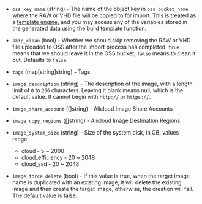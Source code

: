 <!-- Code generated from the comments of the Config struct in post-processor/alicloud-import/post-processor.go; DO NOT EDIT MANUALLY -->

- `oss_key_name` (string) - The name of the object key in `oss_bucket_name` where the RAW or VHD
  file will be copied to for import. This is treated as a [template
  engine](/docs/templates/engine), and you may access any of the variables
  stored in the generated data using the [build](/docs/templates/engine)
  template function.

- `skip_clean` (bool) - Whether we should skip removing the RAW or VHD file uploaded to OSS
  after the import process has completed. `true` means that we should
  leave it in the OSS bucket, `false` means to clean it out. Defaults to
  `false`.

- `tags` (map[string]string) - Tags
- `image_description` (string) - The description of the image, with a length limit of `0` to `256`
  characters. Leaving it blank means null, which is the default value. It
  cannot begin with `http://` or `https://`.

- `image_share_account` ([]string) - Alicloud Image Share Accounts
- `image_copy_regions` ([]string) - Alicloud Image Destination Regions
- `image_system_size` (string) - Size of the system disk, in GB, values
  range:

  - cloud - 5 \~ 2000
  - cloud_efficiency - 20 \~ 2048
  - cloud_ssd - 20 \~ 2048

- `image_force_delete` (bool) - If this value is true, when the target image name is duplicated with an
  existing image, it will delete the existing image and then create the
  target image, otherwise, the creation will fail. The default value is
  false.
